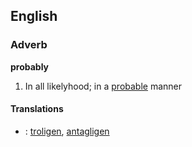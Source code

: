 ==English==

===Adverb===
'''probably'''
#In all likelyhood; in a [[probable]] manner

====Translations====
*{{sv}}: [[troligen]], [[antagligen]]